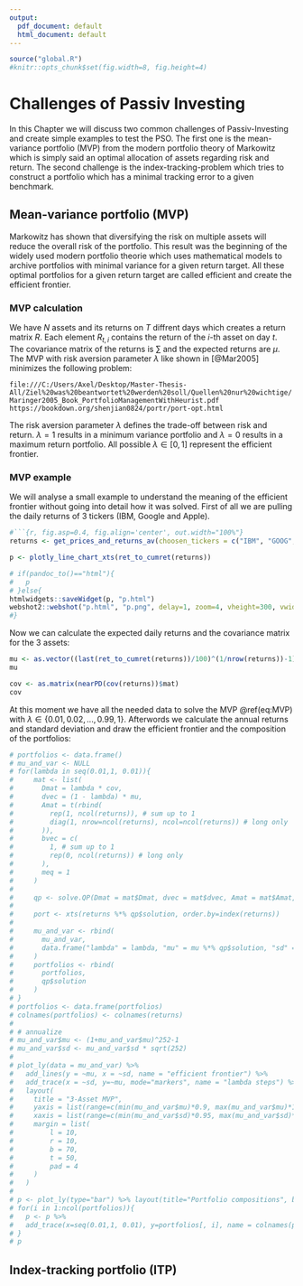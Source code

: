 ```yaml
---
output:
  pdf_document: default
  html_document: default
---
```

```r
source("global.R")
#knitr::opts_chunk$set(fig.width=8, fig.height=4) 
```

# Challenges of Passiv Investing

In this Chapter we will discuss two common challenges of Passiv-Investing and create simple examples to test the PSO. The first one is the mean-variance portfolio (MVP) from the modern portfolio theory of Markowitz which is simply said an optimal allocation of assets regarding risk and return. The second challenge is the index-tracking-problem which tries to construct a portfolio which has a minimal tracking error to a given benchmark.

## Mean-variance portfolio (MVP)
Markowitz has shown that diversifying the risk on multiple assets will reduce the overall risk of the portfolio. This result was the beginning of the widely used modern portfolio theorie which uses mathematical models to archive portfolios with minimal variance for a given return target. All these optimal portfolios for a given return target are called efficient and create the efficient frontier. 

### MVP calculation
We have $N$ assets and its returns on $T$ diffrent days which creates a return matrix $R$. Each element $R_{t,i}$ contains the return of the $i$-th asset on day $t$. The covariance matrix of the returns is $\textstyle\sum$ and the expected returns are $\mu$. The MVP with risk aversion parameter $\lambda$ like shown in [@Mar2005] minimizes the following problem:

`file:///C:/Users/Axel/Desktop/Master-Thesis-All/Ziel%20was%20beantwortet%20werden%20soll/Quellen%20nur%20wichtige/Maringer2005_Book_PortfolioManagementWithHeurist.pdf`
`https://bookdown.org/shenjian0824/portr/port-opt.html`
\begin{equation} 
\underset{w}{minimize} \ \ \ \lambda \ w^T \textstyle\sum w - (1-\lambda) \ w^T\mu
(\#eq:MVP)
\end{equation} 

The risk aversion parameter $\lambda$ defines the trade-off between risk and return. $\lambda = 1$ results in a minimum variance portfolio and $\lambda = 0$ results in a maximum return portfolio. All possible $\lambda \in [0, 1]$ represent the efficient frontier.



### MVP example
We will analyse a small example to understand the meaning of the efficient frontier without going into detail how it was solved. First of all we are pulling the daily returns of 3 tickers (IBM, Google and Apple). 
```r
#```{r, fig.asp=0.4, fig.align='center', out.width="100%"}
returns <- get_prices_and_returns_av(choosen_tickers = c("IBM", "GOOG", "AAPL"), min_date = as.Date("2020-01-01"), max_date = as.Date("2021-01-01"))[["daily_returns"]]

p <- plotly_line_chart_xts(ret_to_cumret(returns))

# if(pandoc_to()=="html"){
#   p
# }else{
htmlwidgets::saveWidget(p, "p.html")
webshot2::webshot("p.html", "p.png", delay=1, zoom=4, vheight=300, vwidth = 600)
#}
```
Now we can calculate the expected daily returns and the covariance matrix for the 3 assets:
```r
mu <- as.vector((last(ret_to_cumret(returns))/100)^(1/nrow(returns))-1)
mu

cov <- as.matrix(nearPD(cov(returns))$mat)
cov
```
At this moment we have all the needed data to solve the MVP \@ref(eq:MVP) with $\lambda \in \{0.01, 0.02, ..., 0.99, 1\}$. Afterwords we calculate the annual returns and standard deviation and draw the efficient frontier and the composition of the portfolios:

```r
# portfolios <- data.frame()
# mu_and_var <- NULL
# for(lambda in seq(0.01,1, 0.01)){
#     mat <- list(
#       Dmat = lambda * cov,
#       dvec = (1 - lambda) * mu,
#       Amat = t(rbind(
#         rep(1, ncol(returns)), # sum up to 1
#         diag(1, nrow=ncol(returns), ncol=ncol(returns)) # long only
#       )),
#       bvec = c(
#         1, # sum up to 1
#         rep(0, ncol(returns)) # long only
#       ),
#       meq = 1
#     )
#     
#     qp <- solve.QP(Dmat = mat$Dmat, dvec = mat$dvec, Amat = mat$Amat, bvec = mat$bvec, meq = mat$meq)
#     
#     port <- xts(returns %*% qp$solution, order.by=index(returns))
#     
#     mu_and_var <- rbind(
#       mu_and_var,
#       data.frame("lambda" = lambda, "mu" = mu %*% qp$solution, "sd" = sqrt(t(qp$solution) %*% cov %*% qp$solution))
#     )
#     portfolios <- rbind(
#       portfolios,
#       qp$solution
#     )
# }
# portfolios <- data.frame(portfolios)
# colnames(portfolios) <- colnames(returns)
# 
# # annualize
# mu_and_var$mu <- (1+mu_and_var$mu)^252-1
# mu_and_var$sd <- mu_and_var$sd * sqrt(252)
# 
# plot_ly(data = mu_and_var) %>% 
#   add_lines(y = ~mu, x = ~sd, name = "efficient frontier") %>% 
#   add_trace(x = ~sd, y=~mu, mode="markers", name = "lambda steps") %>% 
#   layout(
#     title = "3-Asset MVP",
#     yaxis = list(range=c(min(mu_and_var$mu)*0.9, max(mu_and_var$mu)*1.1)),
#     xaxis = list(range=c(min(mu_and_var$sd)*0.95, max(mu_and_var$sd)*1.05)),
#     margin = list(
#         l = 10,
#         r = 10,
#         b = 70,
#         t = 50,
#         pad = 4
#     )
#   ) 
# 
# p <- plot_ly(type="bar") %>% layout(title="Portfolio compositions", barmode="stack", xaxis = list(title="lambda", autorange = "reversed"), yaxis = list(title="wgt"))
# for(i in 1:ncol(portfolios)){
#   p <- p %>% 
#   add_trace(x=seq(0.01,1, 0.01), y=portfolios[, i], name = colnames(portfolios)[i])
# }
# p

```


## Index-tracking portfolio (ITP)












